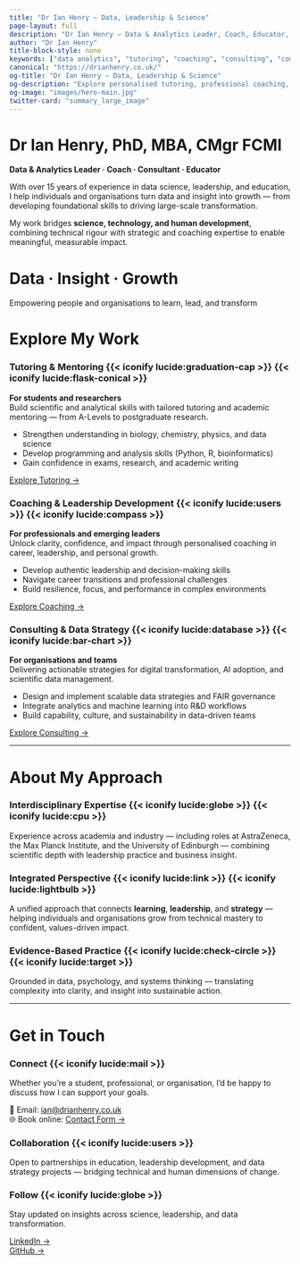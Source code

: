 ```yaml
---
title: "Dr Ian Henry – Data, Leadership & Science"
page-layout: full
description: "Dr Ian Henry – Data & Analytics Leader, Coach, Educator, and Consultant. Explore tutoring, coaching, and consulting services in science and data."
author: "Dr Ian Henry"
title-block-style: none
keywords: ["data analytics", "tutoring", "coaching", "consulting", "computational biology", "leadership development", "digital transformation"]
canonical: "https://drianhenry.co.uk/"
og-title: "Dr Ian Henry – Data, Leadership & Science"
og-description: "Explore personalised tutoring, professional coaching, and data consulting with Dr Ian Henry."
og-image: "images/hero-main.jpg"
twitter-card: "summary_large_image"
---
```


# Dr Ian Henry, PhD, MBA, CMgr FCMI

**Data & Analytics Leader · Coach · Consultant · Educator**

With over 15 years of experience in data science, leadership, and education, I help individuals and organisations turn data and insight into growth — from developing foundational skills to driving large-scale transformation.  

My work bridges **science, technology, and human development**, combining technical rigour with strategic and coaching expertise to enable meaningful, measurable impact.

<!-- Hero Section -->
<div class="parallax light-overlay" style="background-image: url('images/hero-main.jpg'); --overlay-opacity: 0.4;">
  <div class="overlay">
   <h1>Data · Insight · Growth</h1>
   <p>Empowering people and organisations to learn, lead, and transform</p>
  </div>
</div>

# Explore My Work

<div class="card-grid">

<div class="service-card card">

### Tutoring & Mentoring {{< iconify lucide:graduation-cap >}} {{< iconify lucide:flask-conical >}}

**For students and researchers**  
Build scientific and analytical skills with tailored tutoring and academic mentoring — from A-Levels to postgraduate research.  

- Strengthen understanding in biology, chemistry, physics, and data science  
- Develop programming and analysis skills (Python, R, bioinformatics)  
- Gain confidence in exams, research, and academic writing  

[Explore Tutoring →](https://tutoring.drianhenry.co.uk)

</div>

<div class="service-card card">

### Coaching & Leadership Development {{< iconify lucide:users >}} {{< iconify lucide:compass >}}

**For professionals and emerging leaders**  
Unlock clarity, confidence, and impact through personalised coaching in career, leadership, and personal growth.  

- Develop authentic leadership and decision-making skills  
- Navigate career transitions and professional challenges  
- Build resilience, focus, and performance in complex environments  

[Explore Coaching →](https://coaching.drianhenry.co.uk)

</div>

<div class="service-card card">

### Consulting & Data Strategy {{< iconify lucide:database >}} {{< iconify lucide:bar-chart >}}

**For organisations and teams**  
Delivering actionable strategies for digital transformation, AI adoption, and scientific data management.  

- Design and implement scalable data strategies and FAIR governance  
- Integrate analytics and machine learning into R&D workflows  
- Build capability, culture, and sustainability in data-driven teams  

[Explore Consulting →](https://consulting.drianhenry.co.uk)

</div>

</div>

---

# About My Approach

<div class="card-grid">

<div class="service-card card">

### Interdisciplinary Expertise {{< iconify lucide:globe >}} {{< iconify lucide:cpu >}}

Experience across academia and industry — including roles at AstraZeneca, the Max Planck Institute, and the University of Edinburgh — combining scientific depth with leadership practice and business insight.

</div>

<div class="service-card card">

### Integrated Perspective {{< iconify lucide:link >}} {{< iconify lucide:lightbulb >}}

A unified approach that connects **learning**, **leadership**, and **strategy** — helping individuals and organisations grow from technical mastery to confident, values-driven impact.

</div>

<div class="service-card card">

### Evidence-Based Practice {{< iconify lucide:check-circle >}} {{< iconify lucide:target >}}

Grounded in data, psychology, and systems thinking — translating complexity into clarity, and insight into sustainable action.

</div>

</div>

---

# Get in Touch

<div class="card-grid">

<div class="service-card card">

### Connect {{< iconify lucide:mail >}}

Whether you're a student, professional, or organisation, I’d be happy to discuss how I can support your goals.  

📧 Email: [ian@drianhenry.co.uk](mailto:ian@drianhenry.co.uk)  
🌐 Book online: [Contact Form →](contact.qmd)

</div>

<div class="service-card card">

### Collaboration {{< iconify lucide:users >}}

Open to partnerships in education, leadership development, and data strategy projects — bridging technical and human dimensions of change.

</div>

<div class="service-card card">

### Follow {{< iconify lucide:globe >}}

Stay updated on insights across science, leadership, and data transformation.  

[LinkedIn →](https://www.linkedin.com/in/drianhenry)  
[GitHub →](https://github.com/drianhenry)

</div>

</div>

